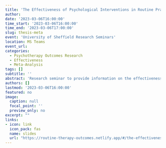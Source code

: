 ```yaml
---
title: 'The Effectiveness of Psychological Interventions in Routine Practice'
author:
date: '2023-03-06T16:00:00'
time_start: '2023-03-06T16:00:00'
time_end: '2023-03-06T17:00:00'
slug: thesis-meta
event: 'University of Sheffield Research Seminars'
location: MS Teams
event_url: 
categories:
  - Psychotherapy Outcomes Research
  - Effectiveness
  - Meta-Analysis
tags: []
subtitle: ''
abstract: 'Research seminar to provide information on the effectiveness of routine psychotherapy outcomes and provide the findings from a new meta-analysis'
authors: []
lastmod: '2023-03-06T16:00:00'
featured: no
image:
  caption: null
  focal_point: ''
  preview_only: no
excerpt: ""
links:
- icon: link
  icon_pack: fas
  name: slides
  url: "https://routine-therapy-outcomes.netlify.app/#/the-effectiveness-of-psychological-interventions-in-routine-practice"
---
```


